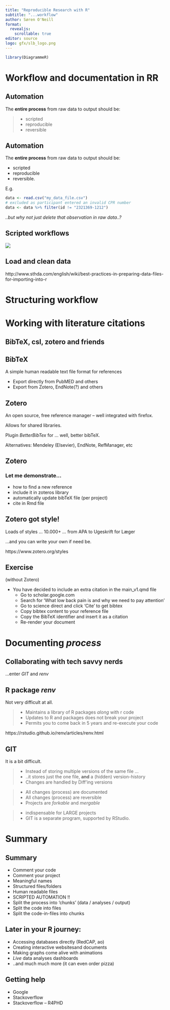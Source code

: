 ```yaml
---
title: "Reproducible Research with R"
subtitle: "...workflow"
author: Søren O'Neill
format: 
  revealjs:
    scrollable: true
editor: source
logo: gfx/slb_logo.png
---
```


```r
library(DiagrammeR)
```

# Workflow and documentation in RR

<!-- -->

## Automation

The **entire process** from raw data to output should be:

>- scripted
>- reproducible
>- reversible

## Automation

The **entire process** from raw data to output should be:

- scripted
- reproducible
- reversible.

E.g. 

```r
data <- read.csv("my_data_file.csv")
# excluded as participant entered an invalid CPR number
data <- data %>% filter(id != "2321369-1212")
```

_..but why not just delete that observation in raw data..?_



## Scripted workflows

![](gfx/data-science-explore.png)


## Load and clean data

http://www.sthda.com/english/wiki/best-practices-in-preparing-data-files-for-importing-into-r

# Structuring workflow

<!-- -->


# Working with literature citations

## BibTeX, csl, zotero and friends

<!-- -->

## BibTeX

A simple human readable text file format for references

* Export directly from PubMED and others
* Export from Zotero, EndNote(?) and others

## Zotero

An open source, free reference manager -- well integrated with firefox.

Allows for shared libraries.

Plugin _BetterBibTex_ for ... well, better bibTeX.

Alternatives: Mendeley (Elsevier), EndNote, RefManager, etc

## Zotero

### Let me demonstrate...

* how to find a new reference
* include it in zoteros library
* automatically update bibTeX file (per project)
* cite in Rmd file

## Zotero got style!

Loads of styles ... 10.000+ ... from APA to Ugeskrift for Læger

...and you can write your own if need be.

https://www.zotero.org/styles

## Exercise 

(without Zotero) 

* You have decided to include an extra citation in the main_v1.qmd file
    - Go to scholar.google.com
    - Search for 'What low back pain is and why we need to pay attention'
    - Go to science direct and click 'Cite' to get bibtex
    - Copy bibtex content to your reference file
    - Copy the BibTeX identifier and insert it as a citation
    - Re-render your document



# Documenting _process_

<!-- -->

## Collaborating with tech savvy nerds

...enter _GIT_ and _renv_

## R package _renv_

Not very difficult at all.

>- Maintains a library of R packages _along_ with r code
>- Updates to R and packages does not break your project
>- Permits you to come back in 5 years and re-execute your code

https://rstudio.github.io/renv/articles/renv.html

## GIT

It is a bit difficult.

>- Instead of storing multiple versions of the same file ...
>- ..it stores just the one file, **and** a (hidden) version-history
>- Changes are handled by Diff'ing versions

>- All changes (process) are documented
>- All changes (process) are reversible
>- Projects are _forkable_ and _mergable_

>- indispensable for LARGE projects
>- GIT is a separate program, supported by RStudio.

# Summary

<!-- -->

## Summary

* Comment your code
* Comment your project
* Meaningful names
* Structured files/folders
* Human readable files
* SCRIPTED AUTOMATION !! 
* Split the process into 'chunks' (data / analyses / output)
* Split the code into files
* Split the code-in-files into chunks

## Later in your R journey: 

* Accessing databases directly (RedCAP, ao)
* Creating interactive websitesand documents
* Making graphs come alive with animations
* _Live_ data analyses dashboards
* ..and much much more (it can even order pizza)

## Getting help

* Google 
* Stackoverflow
* Stackoverflow -- R4PHD
